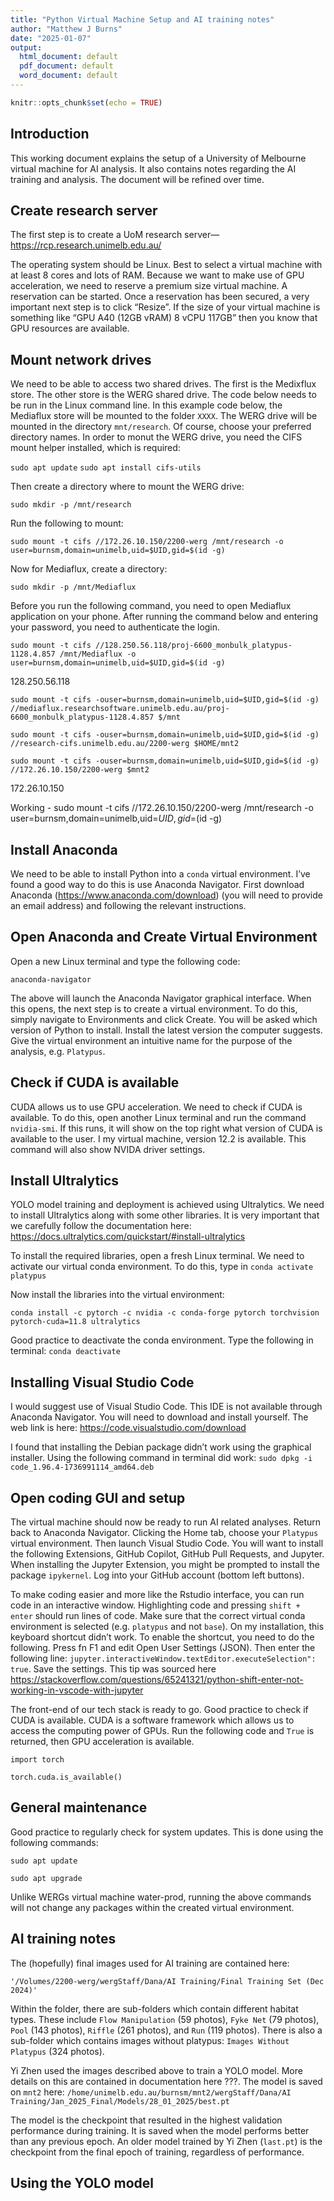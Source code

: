 ```yaml
---
title: "Python Virtual Machine Setup and AI training notes"
author: "Matthew J Burns"
date: "2025-01-07"
output:
  html_document: default
  pdf_document: default
  word_document: default
---
```


```r
knitr::opts_chunk$set(echo = TRUE)
```

## Introduction

This working document explains the setup of a University of Melbourne virtual machine for AI analysis. It also contains notes regarding the AI training and analysis. The document will be refined over time.

## Create research server

The first step is to create a UoM research server---<https://rcp.research.unimelb.edu.au/>

The operating system should be Linux. Best to select a virtual machine with at least 8 cores and lots of RAM. Because we want to make use of GPU acceleration, we need to reserve a premium size virtual machine. A reservation can be started. Once a reservation has been secured, a very important next step is to click "Resize". If the size of your virtual machine is something like "GPU A40 (12GB vRAM) 8 vCPU 117GB" then you know that GPU resources are available.

## Mount network drives

We need to be able to access two shared drives. The first is the Medixflux store. The other store is the WERG shared drive. The code below needs to be run in the Linux command line. In this example code below, the Mediaflux store will be mounted to the folder `XXXX`. The WERG drive will be mounted in the directory `mnt/research`. Of course, choose your preferred directory names. In order to monut the WERG drive, you need the CIFS mount helper installed, which is required:

`sudo apt update`
`sudo apt install cifs-utils`

Then create a directory where to mount the WERG drive:

`sudo mkdir -p /mnt/research`

Run the following to mount:

`sudo mount -t cifs //172.26.10.150/2200-werg /mnt/research -o user=burnsm,domain=unimelb,uid=$UID,gid=$(id -g)`

Now for Mediaflux, create a directory:

`sudo mkdir -p /mnt/Mediaflux`

Before you run the following command, you need to open Mediaflux application on your phone. After running the command below and entering your password, you need to authenticate the login.

`sudo mount -t cifs //128.250.56.118/proj-6600_monbulk_platypus-1128.4.857 /mnt/Mediaflux -o user=burnsm,domain=unimelb,uid=$UID,gid=$(id -g)`





128.250.56.118

`sudo mount -t cifs -ouser=burnsm,domain=unimelb,uid=$UID,gid=$(id -g) //mediaflux.researchsoftware.unimelb.edu.au/proj-6600_monbulk_platypus-1128.4.857 $/mnt`

`sudo mount -t cifs -ouser=burnsm,domain=unimelb,uid=$UID,gid=$(id -g) //research-cifs.unimelb.edu.au/2200-werg $HOME/mnt2`

`sudo mount -t cifs -ouser=burnsm,domain=unimelb,uid=$UID,gid=$(id -g) //172.26.10.150/2200-werg $mnt2`

172.26.10.150


Working - sudo mount -t cifs //172.26.10.150/2200-werg /mnt/research -o user=burnsm,domain=unimelb,uid=$UID,gid=$(id -g)


## Install Anaconda

We need to be able to install Python into a `conda` virtual environment. I've found a good way to do this is use Anaconda Navigator. First download Anaconda (<https://www.anaconda.com/download>) (you will need to provide an email address) and following the relevant instructions.

## Open Anaconda and Create Virtual Environment

Open a new Linux terminal and type the following code:

`anaconda-navigator`

The above will launch the Anaconda Navigator graphical interface. When this opens, the next step is to create a virtual environment. To do this, simply navigate to Environments and click Create. You will be asked which version of Python to install. Install the latest version the computer suggests. Give the virtual environment an intuitive name for the purpose of the analysis, e.g. `Platypus`.

## Check if CUDA is available

CUDA allows us to use GPU acceleration. We need to check if CUDA is available. To do this, open another Linux terminal and run the command `nvidia-smi`. If this runs, it will show on the top right what version of CUDA is available to the user. I my virtual machine, version 12.2 is available. This command will also show NVIDA driver settings.

## Install Ultralytics

YOLO model training and deployment is achieved using Ultralytics. We need to install Ultralytics along with some other libraries. It is very important that we carefully follow the documentation here: <https://docs.ultralytics.com/quickstart/#install-ultralytics>

To install the required libraries, open a fresh Linux terminal. We need to activate our virtual conda environment. To do this, type in `conda activate platypus`

Now install the libraries into the virtual environment:

`conda install -c pytorch -c nvidia -c conda-forge pytorch torchvision pytorch-cuda=11.8 ultralytics`

Good practice to deactivate the conda environment. Type the following in terminal: `conda deactivate`

## Installing Visual Studio Code

I would suggest use of Visual Studio Code. This IDE is not available through Anaconda Navigator. You will need to download and install yourself. The web link is here: <https://code.visualstudio.com/download>

I found that installing the Debian package didn't work using the graphical installer. Using the following command in terminal did work: `sudo dpkg -i code_1.96.4-1736991114_amd64.deb`

## Open coding GUI and setup

The virtual machine should now be ready to run AI related analyses. Return back to Anaconda Navigator. Clicking the Home tab, choose your `Platypus` virtual environment. Then launch Visual Studio Code. You will want to install the following Extensions, GitHub Copilot, GitHub Pull Requests, and Jupyter. When installing the Jupyter Extension, you might be prompted to install the package `ipykernel`. Log into your GitHub account (bottom left buttons).

To make coding easier and more like the Rstudio interface, you can run code in an interactive window. Highlighting code and pressing `shift + enter` should run lines of code. Make sure that the correct virtual conda environment is selected (e.g. `platypus` and not `base`). On my installation, this keyboard shortcut didn't work. To enable the shortcut, you need to do the following. Press fn F1 and edit Open User Settings (JSON). Then enter the following line: `jupyter.interactiveWindow.textEditor.executeSelection": true`. Save the settings. This tip was sourced here <https://stackoverflow.com/questions/65241321/python-shift-enter-not-working-in-vscode-with-jupyter>

The front-end of our tech stack is ready to go. Good practice to check if CUDA is available. CUDA is a software framework which allows us to access the computing power of GPUs. Run the following code and `True` is returned, then GPU acceleration is available.

`import torch`

`torch.cuda.is_available()`

## General maintenance

Good practice to regularly check for system updates. This is done using the following commands:

`sudo apt update`

`sudo apt upgrade`

Unlike WERGs virtual machine water-prod, running the above commands will not change any packages within the created virtual environment.

## AI training notes

The (hopefully) final images used for AI training are contained here:

`'/Volumes/2200-werg/wergStaff/Dana/AI Training/Final Training Set (Dec 2024)'`

Within the folder, there are sub-folders which contain different habitat types. These include `Flow Manipulation` (59 photos), `Fyke Net` (79 photos), `Pool` (143 photos), `Riffle` (261 photos), and `Run` (119 photos). There is also a sub-folder which contains images without platypus: `Images Without Platypus` (324 photos).

Yi Zhen used the images described above to train a YOLO model. More details on this are contained in documentation here ???. The model is saved on `mnt2` here: `/home/unimelb.edu.au/burnsm/mnt2/wergStaff/Dana/AI Training/Jan_2025_Final/Models/28_01_2025/best.pt`

The model is the checkpoint that resulted in the highest validation performance during training. It is saved when the model performs better than any previous epoch. An older model trained by Yi Zhen (`last.pt`) is the checkpoint from the final epoch of training, regardless of performance.

## Using the YOLO model
